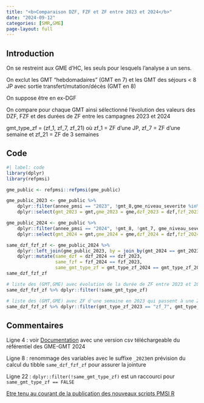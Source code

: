 ```yaml
---
title: "<b>Comparaison DZF, FZF et ZF entre 2023 et 2024</b>"
date: "2024-09-12"
categories: [SMR,GME]
page-layout: full
---
```


## Introduction  

On se restreint aux GME d'HC, les seuls pour lesquels l'analyse a un sens.  

On exclut les GMT "hebdomadaires" (GMT en 7) et les GMT des séjours < 8 JP avec sortie transfert/mutation/décès (GMT en 8)  

On suppose être en ex-DGF  

On compare pour chaque GMT ainsi sélectionné l'évolution des valeurs des DZF, FZF et des durées de ZF entre les campagnes 2023 et 2024  

gmt_type_zf = (zf_1, zf_7, zf_21) où zf_1 = ZF d'une JP, zf_7 = ZF d'une semaine et zf_21 = ZF de 3 semaines  

## Code  

```r
#| label: code
library(dplyr)
library(refpmsi)

gme_public <- refpmsi::refpmsi(gme_public)

gme_public_2023 <- gme_public %>% 
    dplyr::filter(annee_pmsi == "2023", !gmt_8,gme_niveau_severite %in% c("1","2")) %>% 
    dplyr::select(gmt_2023 = gmt,gme_2023 = gme,dzf_2023 = dzf,fzf_2023 = fzf,gmt_type_zf_2023 = gmt_type_zf)

gme_public_2024 <- gme_public %>% 
    dplyr::filter(annee_pmsi == "2024", !gmt_8, !gmt_7, gme_niveau_severite %in% c("1","2")) %>% 
    dplyr::select(gmt_2024 = gmt,gme_2024 = gme,dzf_2024 = dzf,fzf_2024 = fzf,gmt_type_zf_2024 = gmt_type_zf)

same_dzf_fzf_zf <- gme_public_2024 %>% 
    dplyr::left_join(gme_public_2023, by = join_by(gmt_2024 == gmt_2023,gme_2024 == gme_2023)) %>% 
    dplyr::mutate(same_dzf = dzf_2024 == dzf_2023, 
                  same_fzf = fzf_2024 == fzf_2023,
                  same_gmt_type_zf = gmt_type_zf_2024 == gmt_type_zf_2023)
same_dzf_fzf_zf

# liste des (GMT,GME) avec évolution de la durée de ZF entre 2023 et 2024 
same_dzf_fzf_zf %>% dplyr::filter(!same_gmt_type_zf)

# liste des (GMT,GME) avec ZF d'une semaine en 2023 qui passent à une ZF de 3 semaines en 2024
same_dzf_fzf_zf %>% dplyr::filter(gmt_type_zf_2023 == "zf_7", gmt_type_zf_2024 == "zf_21")
```

## Commentaires  

Ligne 4 : voir [Documentation](https://www.lespmsi.com/referentiel-des-gme-2024-avec-la-serie-de-gmt-associes/){target="_blank"} avec une version csv téléchargeable du référentiel des GME-GMT 2024  

Ligne 8 : renommage des variables avec le suffixe `_2023`en prévision du calcul du tibble `same_dzf_fzf_zf` pour assurer la jointure  

Ligne 22 : `dplyr::filter(!same_gmt_type_zf)` est un raccourci pour `same_gmt_type_zf == FALSE`  

[Etre tenu au courant de la publication des nouveaux scripts PMSI R](http://www.lespmsi.com/scripts-pmsi-r/){target="_blank"}  
